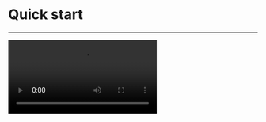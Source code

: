 # Quick start

- - -

<Video src="https://www.youtube.com/embed/dCR7NYHBUQc"/>


## Integrate the SDK

### Add ZegoUIKitPrebuiltLiveStreaming as dependencies
- Open Terminal, navigate to your project's root directory, and run the following to create a `podfile`: 
    ```
    pod init
    ```
- Edit the `Podfile` file to add the basic dependency:
    ```
    pod 'ZegoUIKitPrebuiltLiveStreaming'
    ```
- In Terminal, run the following to download all required dependencies and SDK with Cocoapods:
    ```
    pod install
    ```

### Import ZegoUIKit & ZegoUIKitPrebuiltCall to your project

```swift
import ZegoUIKit
import ZegoUIKitPrebuiltLiveStreaming
// YourViewController.swift
class MainViewController: UIViewController {
    //Other code...
}
```


### Using the ZegoUIKitPrebuiltLiveStreamingVC in your project

- Go to [ZEGOCLOUD Admin Console](https://console.zegocloud.com/), get the `appID` and `appSign` of your project.
- Specify the `userID` and `userName` for connecting the Live Streaming Kit service. 
- `liveID` represents the live streaming you want to start or watch (only supports single-host live streaming for now). 


<Note title="Note">

- `userID`, `userName`, and `liveID` can only contain numbers, letters, and underlines (_). 
- Using the same `liveID` will enter the same live streaming.
</Note>

<Warning title="Warning">

With the same `liveID`, only one user can enter the live stream as host. Other users need to enter the live stream as the audience.
</Warning>

```swift
// YourViewController.swift
class MainViewController: UIViewController {
    // Other code...
    var userID: String = <#UserID#>
    var userName: String = <#UserName#>
    var liveID: String = <#liveID#>

func startLive() {
        let config: ZegoUIKitPrebuiltLiveStreamingConfig = ZegoUIKitPrebuiltLiveStreamingConfig.host()
        let liveVC: ZegoUIKitPrebuiltLiveStreamingVC = ZegoUIKitPrebuiltLiveStreamingVC(yourAppID, appSign: yourAppSign, userID: self.userID, userName: self.userName, liveID: self.liveID, config: config)
        liveVC.modalPresentationStyle = .fullScreen
        self.present(liveVC, animated: true, completion: nil)
}

func watchLive() {
      let config: ZegoUIKitPrebuiltLiveStreamingConfig = ZegoUIKitPrebuiltLiveStreamingConfig.audience()
      let liveVC: ZegoUIKitPrebuiltLiveStreamingVC = ZegoUIKitPrebuiltLiveStreamingVC(yourAppID, appSign: yourAppSign, userID: self.userID, userName: self.userName, liveID: self.liveID, config: config)
      liveVC.modalPresentationStyle = .fullScreen
      self.present(liveVC, animated: true, completion: nil)
}

}
```

Then, you can start live streaming by presenting the `liveVC`.


## Configure your project

Open the `Info.plist`, add the following code inside the `dict` part:

```plist
<key>NSCameraUsageDescription</key>
<string>We require camera access to connect to a live</string>
<key>NSMicrophoneUsageDescription</key>
<string>We require microphone access to connect to a live</string>
```

<Frame width="100%" height="auto" caption="">
  <img src="https://storage.zego.im/sdk-doc/Pics/ZegoUIKit/Flutter/live/permission_ios.png" />
</Frame>



## Run & Test

Now you have finished all the steps!

You can simply click the **Run** in XCode to run and test your App on your device.


## Resources

<CardGroup cols={2}>
  <Card title="Sample code" href="https://github.com/ZEGOCLOUD/zego_uikit_prebuilt_live_streaming_example_ios" target="_blank">
    Click here to get the complete sample code.
  </Card>
</CardGroup>
